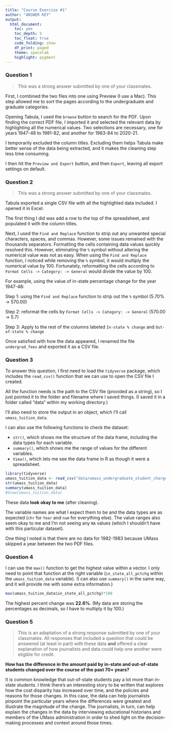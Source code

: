 ```yaml
---
title: "Course Exercise #1"
author: "ANSWER KEY"
output:
  html_document:
    toc: yes
    toc_depth: 5
    toc_float: true
    code_folding: show
    df_print: paged
    theme: spacelab
    highlight: pygment
---
```


### Question 1

> This was a strong answer submitted by one of your classmates.

First, I combined the two files into one using Preview (I use a Mac). This step allowed me to sort the pages according to the undergraduate and graduate categories.

Opening Tabula, I used the `browse` button to search for the PDF. Upon finding the correct PDF file, I imported it and selected the relevant data by highlighting all the numerical values. Two selections are necessary, one for years 1947-48 to 1981-82, and another for 1983-84 to 2020-21.

I temporarily excluded the column titles. Excluding them helps Tabula make better sense of the data being extracted, and it makes the cleaning step less time consuming.

I then hit the `Preview and Export` button, and then `Export`, leaving all export settings on default.

### Question 2

> This was a strong answer submitted by one of your classmates.

Tabula exported a single CSV file with all the highlighted data included. I opened it in Excel.

The first thing I did was add a row to the top of the spreadsheet, and populated it with the column titles.

Next, I used the `Find and Replace` function to strip out any unwanted special characters, spaces, and commas. However, some issues remained with the thousands separators. Formatting the cells containing data values quickly resolved this. However, eliminating the `%` symbol without altering the numerical value was not as easy. When using the `Find and Replace` function, I noticed while removing the `%` symbol, it would multiply the numerical value by 100. Fortunately, reformatting the cells according to `Format Cells -> Category: -> General` would divide the value by 100.

For example, using the value of in-state percentage change for the year 1947-48:

Step 1: using the `Find and Replace` function to strip out the `%` symbol (5.70% -> 570.00)

Step 2: reformat the cells by `Format Cells -> Category: -> General` (570.00 -> 5.7)

Step 3: Apply to the rest of the columns labeled `In-state % change` and `Out-of-state % change`

Once satisfied with how the data appeared, I renamed the file `undergrad_fees` and exported it as a CSV file.

### Question 3

To answer this question, I first need to load the `tidyverse` package, which includes the `read_csv()` function that we can use to open the CSV file I created.

All the function needs is the path to the CSV file (provided as a string), so I just pointed it to the folder and filename where I saved things. (I saved it in a folder called "data" within my working directory.)

I'll also need to store the output in an object, which I'll call `umass_tuition_data`.

I can also use the following functions to check the dataset:

- `str()`, which shows me the structure of the data frame, including the data types for each variable.
- `summary()`, which shows me the range of values for the different variables.
- `View()`, which lets me see the data frame in R as though it were a spreadsheet.

```r
library(tidyverse)
umass_tuition_data <- read_csv("data/umass_undergraduate_student_charges.csv")
str(umass_tuition_data)
summary(umass_tuition_data)
#View(umass_tuition_data)
```

These data **look okay to me** (after cleaning).

The variable names are what I expect them to be and the data types are as expected (`chr` for `Year` and `num` for everything else). The value ranges also seem okay to me and I'm not seeing any `NA` values (which I shouldn't have with this particular dataset).

One thing I noted is that there are no data for 1982-1983 because UMass skipped a year between the two PDF files.

### Question 4

I can use the `max()` function to get the highest value within a vector. I only need to point that function at the right variable (`in_state_all_pctchg` within the `umass_tuition_data` variable). (I can also use `summary()` in the same way, and it will provide me with some extra information.)

```r
max(umass_tuition_data$in_state_all_pctchg)*100
```

The highest percent change was **22.6%**. (My data are storing the percentages as decimals, so I have to multiply it by 100.)

### Question 5

> This is an adaptation of a strong response submitted by one of your classmates. All responses that included a question that could be answered (at least in part) with these data **and** offered a clear explanation of how journalists and data could help one another were eligible for credit.

**How has the difference in the amount paid by in-state and out-of-state students changed over the course of the past 70+ years?**

It is common knowledge that out-of-state students pay a lot more than in-state students. I think there's an interesting story to be written that explores how the cost disparity has increased over time, and the policies and reasons for those changes. In this case, the data can help journalists pinpoint the particular years where the differences were greatest and illustrate the magnitude of the change. The journalists, in turn, can help explain the changes in the data by interviewing educational historians and members of the UMass administration in order to shed light on the decision-making processes and context around those times.
